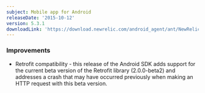 ```yaml
---
subject: Mobile app for Android
releaseDate: '2015-10-12'
version: 5.3.1
downloadLink: 'https://download.newrelic.com/android_agent/ant/NewRelic_Android_Agent_5.3.1.zip'
---
```


### Improvements

* Retrofit compatibility - this release of the Android SDK adds support for the current beta version of the Retrofit library (2.0.0-beta2) and addresses a crash that may have occurred previously when making an HTTP request with this beta version.

